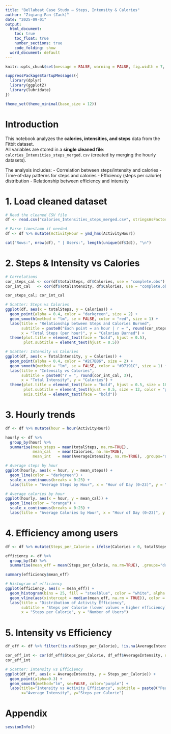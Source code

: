 ```yaml
---
title: "Bellabeat Case Study – Steps, Intensity & Calories"
author: "Ziqiang Fan (Zack)"
date: "2025-09-01"
output:
  html_document:
    toc: true
    toc_float: true
    number_sections: true
    code_folding: show
  word_document: default
---
```


```r
knitr::opts_chunk$set(message = FALSE, warning = FALSE, fig.width = 7, fig.height = 4.6)

suppressPackageStartupMessages({
  library(dplyr)
  library(ggplot2)
  library(lubridate)
})

theme_set(theme_minimal(base_size = 12))
```

# Introduction
This notebook analyzes the **calories, intensities, and steps** data from the Fitbit dataset.  
All variables are stored in a **single cleaned file**: `calories_Intensities_steps_merged.csv` (created by merging the hourly datasets).  

The analysis includes:
- Correlation between steps/intensity and calories
- Time‑of‑day patterns for steps and calories
- Efficiency (steps per calorie) distribution
- Relationship between efficiency and intensity

# 1. Load cleaned dataset

```r
# Read the cleaned CSV file
df <- read.csv("calories_Intensities_steps_merged.csv", stringsAsFactors = FALSE)

# Parse timestamp if needed
df <- df %>% mutate(ActivityHour = ymd_hms(ActivityHour))

cat("Rows:", nrow(df), " | Users:", length(unique(df$Id)), "\n")
```

# 2. Steps & Intensity vs Calories

```r
# Correlations
cor_steps_cal <- cor(df$totalSteps, df$Calories, use = "complete.obs")
cor_int_cal   <- cor(df$TotalIntensity, df$Calories, use = "complete.obs")

cor_steps_cal; cor_int_cal
```

```r
# Scatter: Steps vs Calories
ggplot(df, aes(x = totalSteps, y = Calories)) +
  geom_point(alpha = 0.4, color = "darkgreen", size = 2) +
  geom_smooth(method = "lm", se = FALSE, color = "red", size = 1) +
  labs(title = "Relationship between Steps and Calories Burned",
       subtitle = paste0("Each point = an hour | r = ", round(cor_steps_cal, 3)),
       x = "Total Steps (per hour)", y = "Calories Burned") +
  theme(plot.title = element_text(face = "bold", hjust = 0.5),
        plot.subtitle = element_text(hjust = 0.5))
```

```r
# Scatter: Intensity vs Calories
ggplot(df, aes(x = TotalIntensity, y = Calories)) +
  geom_point(alpha = 0.4, color = "#2C7BB6", size = 2) +
  geom_smooth(method = "lm", se = FALSE, color = "#D7191C", size = 1) +
  labs(title = "Intensity vs Calories",
       subtitle = paste0("r = ", round(cor_int_cal, 3)),
       x = "Total Intensity", y = "Calories") +
  theme(plot.title = element_text(face = "bold", hjust = 0.5, size = 18),
        plot.subtitle = element_text(hjust = 0.5, size = 12, color = "gray40"),
        axis.title = element_text(face = "bold"))
```

# 3. Hourly trends

```r
df <- df %>% mutate(hour = hour(ActivityHour))

hourly <- df %>%
  group_by(hour) %>%
  summarise(mean_steps = mean(totalSteps, na.rm=TRUE),
            mean_cal   = mean(Calories, na.rm=TRUE),
            mean_int   = mean(AverageIntensity, na.rm=TRUE), .groups="drop")
```

```r
# Average steps by hour
ggplot(hourly, aes(x = hour, y = mean_steps)) +
  geom_line(color = "darkgreen") +
  scale_x_continuous(breaks = 0:23) +
  labs(title = "Average Steps by Hour", x = "Hour of Day (0–23)", y = "Average Steps")
```

```r
# Average calories by hour
ggplot(hourly, aes(x = hour, y = mean_cal)) +
  geom_line(color = "orange") +
  scale_x_continuous(breaks = 0:23) +
  labs(title = "Average Calories by Hour", x = "Hour of Day (0–23)", y = "Average Calories")
```

# 4. Efficiency among users

```r
df <- df %>% mutate(Steps_per_Calorie = ifelse(Calories > 0, totalSteps / Calories, NA))

efficiency <- df %>%
  group_by(Id) %>%
  summarise(mean_eff = mean(Steps_per_Calorie, na.rm=TRUE), .groups="drop")

summary(efficiency$mean_eff)
```

```r
# Histogram of efficiency
ggplot(efficiency, aes(x = mean_eff)) +
  geom_histogram(bins = 25, fill = "steelblue", color = "white", alpha = 0.8) +
  geom_vline(aes(xintercept = median(mean_eff, na.rm = TRUE)), color = "red", linetype = "dashed", size = 1) +
  labs(title = "Distribution of Activity Efficiency",
       subtitle = "Steps per Calorie (lower values = higher efficiency)",
       x = "Steps per Calorie", y = "Number of Users")
```

# 5. Intensity vs Efficiency

```r
df_eff <- df %>% filter(!is.na(Steps_per_Calorie), !is.na(AverageIntensity), is.finite(Steps_per_Calorie))

cor_eff_int <- cor(df_eff$Steps_per_Calorie, df_eff$AverageIntensity, use = "complete.obs", method = "pearson")
cor_eff_int
```

```r
# Scatter: Intensity vs Efficiency
ggplot(df_eff, aes(x = AverageIntensity, y = Steps_per_Calorie)) +
  geom_point(alpha=0.3) +
  geom_smooth(method="lm", se=FALSE, color="purple") +
  labs(title="Intensity vs Activity Efficiency", subtitle = paste0("Pearson r = ", round(cor_eff_int, 3)),
       x="Average Intensity", y="Steps per Calorie")
```

# Appendix

```r
sessionInfo()
```
